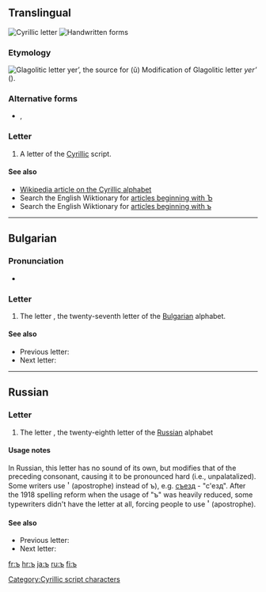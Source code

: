 {{Cyrillic character info|hex=44a|name=CYRILLIC SMALL LETTER HARD SIGN}}
==Translingual==
[[Image:Cyrillic Hard Sign.png|thumb|Cyrillic letter {{Cyrl|ъ}}]]
[[File:28-Russian alphabet-ъ.svg|thumb|Handwritten forms]]
===Etymology===
[[Image:GlagolitsaJer.gif|left|Glagolitic letter ''yer’'', the source for {{Cyrl|ъ}} ''(ŭ)'']]
Modification of Glagolitic letter ''yer’'' ({{term|Ⱏ|sc=Glag}}).<br clear="left" />

===Alternative forms===
* {{qualifier|italics}} {{Cyrl|''Ъ''}}, {{Cyrl|''ъ''}}

===Letter===
{{infl|mul|letter|sc=Cyrl|lower case||upper case|Ъ}}

# A letter of the [[Cyrillic]] script.

====See also====
*[[w:Cyrillic alphabet|Wikipedia article on the Cyrillic alphabet]]
*Search the English Wiktionary for [[Special:Allpages/Ъ|articles beginning with Ъ]]
*Search the English Wiktionary for [[Special:Allpages/ъ|articles beginning with ъ]]

----

==Bulgarian==

===Pronunciation===
* {{IPA|lang=bg|/ø/}}

===Letter===
{{infl|bg|letter|sc=Cyrl|lower case||upper case|Ъ}}

# The letter {{term|sc=Cyrl|ер голям|tr=er goljam||big er}}, the twenty-seventh letter of the [[Bulgarian]] alphabet.

====See also====
* Previous letter: {{onym|bg|sc=Cyrl|щ|tr=št}}
* Next letter: {{onym|bg|sc=Cyrl|ь|tr=j}}

[[Category:Cyrillic script characters]]

----

==Russian==

===Letter===
{{infl|ru|letter|sc=Cyrl|lower case||upper case|Ъ}}

# The letter {{term|sc=Cyrl|твёрдый знак|tr=tvjórdyj znak||hard sign}}, the twenty-eighth letter of the [[Russian]] alphabet

====Usage notes====
In Russian, this letter has no sound of its own, but modifies that of the preceding consonant, causing it to be pronounced hard (i.e., unpalatalized). Some writers use <big>'</big> (apostrophe) instead of ъ), e.g. [[съезд]] - "с'езд". After the 1918 spelling reform when the usage of "ъ" was heavily reduced, some typewriters didn't have the letter at all, forcing people to use <big>'</big> (apostrophe).

====See also====
* Previous letter: {{onym|ru|sc=Cyrl|щ|tr=šč}}
* Next letter: {{onym|ru|sc=Cyrl|ы|tr=y}}

[[fr:ъ]]
[[hr:ъ]]
[[ja:ъ]]
[[ru:ъ]]
[[fi:ъ]]